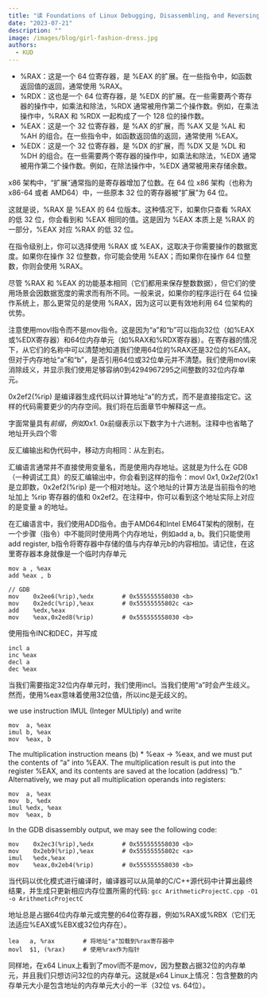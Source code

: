 ```yaml
---
title: "读 Foundations of Linux Debugging, Disassembling, and Reversing"
date: "2023-07-21"
description: ""
image: /images/blog/girl-fashion-dress.jpg
authors:
  - KUD
---
```


- %RAX：这是一个 64 位寄存器，是 %EAX 的扩展。在一些指令中，如函数返回值的返回，通常使用 %RAX。
- %RDX：这也是一个 64 位寄存器，是 %EDX 的扩展。在一些需要两个寄存器的操作中，如乘法和除法，%RDX 通常被用作第二个操作数。例如，在乘法操作中，%RAX 和 %RDX 一起构成了一个 128 位的操作数。
- %EAX：这是一个 32 位寄存器，是 %AX 的扩展，而 %AX 又是 %AL 和 %AH 的组合。在一些指令中，如函数返回值的返回，通常使用 %EAX。
- %EDX：这是一个 32 位寄存器，是 %DX 的扩展，而 %DX 又是 %DL 和 %DH 的组合。在一些需要两个寄存器的操作中，如乘法和除法，%EDX 通常被用作第二个操作数。例如，在除法操作中，%EDX 通常被用来存储余数。

x86 架构中，“扩展”通常指的是寄存器增加了位数。在 64 位 x86 架构（也称为 x86-64 或者 AMD64）中，一些原本 32 位的寄存器被“扩展”为 64 位。

这就是说，%RAX 是 %EAX 的 64 位版本。这种情况下，如果你只查看 %RAX 的低 32 位，你会看到和 %EAX 相同的值。这是因为 %EAX 本质上是 %RAX 的一部分，%EAX 对应 %RAX 的低 32 位。

在指令级别上，你可以选择使用 %RAX 或 %EAX，这取决于你需要操作的数据宽度。如果你在操作 32 位整数，你可能会使用 %EAX；而如果你在操作 64 位整数，你则会使用 %RAX。

尽管 %RAX 和 %EAX 的功能基本相同（它们都用来保存整数数据），但它们的使用场景会因数据宽度的需求而有所不同。一般来说，如果你的程序运行在 64 位操作系统上，那么更常见的是使用 %RAX，因为这可以更有效地利用 64 位架构的优势。

注意使用movl指令而不是mov指令。这是因为“a”和“b”可以指向32位（如%EAX或%EDX寄存器）和64位内存单元（如%RAX和%RDX寄存器）。在寄存器的情况下，从它们的名称中可以清楚地知道我们使用64位的%RAX还是32位的%EAX。但对于内存地址“a”和“b”，是否引用64位或32位单元并不清楚。我们使用movl来消除歧义，并显示我们使用足够容纳0到4294967295之间整数的32位内存单元。

0x2ef2(%rip) 是编译器生成代码以计算地址“a”的方式，而不是直接指定它。这样的代码需要更少的内存空间。我们将在后面章节中解释这一点。

字面常量具有$前缀，例如$0x1. 0x前缀表示以下数字为十六进制。注释中也省略了地址开头四个零

反汇编输出和伪代码中，移动方向相同：从左到右。

汇编语言通常并不直接使用变量名，而是使用内存地址。这就是为什么在 GDB（一种调试工具）的反汇编输出中，你会看到这样的指令：movl $0x1,0x2ef2(%rip)。在这个指令中，movl 是指令的名字，$0x1 是立即数，0x2ef2(%rip) 是一个相对地址。这个地址的计算方法是当前指令的地址加上 %rip 寄存器的值和 0x2ef2。在注释中，你可以看到这个地址实际上对应的是变量 a 的地址。

在汇编语言中，我们使用ADD指令。由于AMD64和Intel EM64T架构的限制，在一个步骤（指令）中不能同时使用两个内存地址，例如add a, b。我们只能使用add register, b指令将寄存器中存储的值与内存单元b的内容相加。请记住，在这里寄存器本身就像是一个临时内存单元

```assembly
mov a , %eax
add %eax , b

// GDB
mov    0x2ee6(%rip),%edx        # 0x555555558030 <b>
mov    0x2edc(%rip),%eax        # 0x55555555802c <a>
add    %edx,%eax
mov    %eax,0x2ed8(%rip)        # 0x555555558030 <b>
```

使用指令INC和DEC，并写成
```assembly
incl a
inc %eax
decl a
dec %eax
```

当我们需要指定32位内存单元时，我们使用incl。当我们使用“a”时会产生歧义。然而，使用%eax意味着使用32位值，所以inc是无歧义的。

we use instruction IMUL (Integer MULtiply) and write
```assembly
mov  a, %eax
imul b, %eax
mov  %eax, b
```
The multiplication instruction means (b) * %eax -> %eax, and we must put the contents of “a” into %EAX. The multiplication result is put into the register %EAX, and its contents are saved at the location (address) “b.” Alternatively, we may put all multiplication operands into registers:
```assembly
mov  a, %eax
mov  b, %edx
imul %edx, %eax
mov  %eax, b
```
In the GDB disassembly output, we may see the following code:
```assembly
mov    0x2ec3(%rip),%edx        # 0x555555558030 <b>
mov    0x2eb9(%rip),%eax        # 0x55555555802c <a>
imul   %edx,%eax
mov    %eax,0x2eb4(%rip)        # 0x555555558030 <b>
```

当代码以优化模式进行编译时，编译器可以从简单的C/C++源代码中计算出最终结果，并生成只更新相应内存位置所需的代码: `gcc ArithmeticProjectC.cpp -O1 -o ArithmeticProjectC`

地址总是占据64位内存单元或完整的64位寄存器，例如%RAX或%RBX（它们无法适应%EAX或%EBX或32位内存在）。

```assembly
lea   a, %rax        # 将地址"a"加载到%rax寄存器中
movl  $1, (%rax)     # 使用%rax作为指针
```

同样地，在x64 Linux上看到了movl而不是mov，因为整数占据32位的内存单元，并且我们只想访问32位的内存单元。这就是x64 Linux上情况：包含整数的内存单元大小是包含地址的内存单元大小的一半（32位 vs. 64位）。
